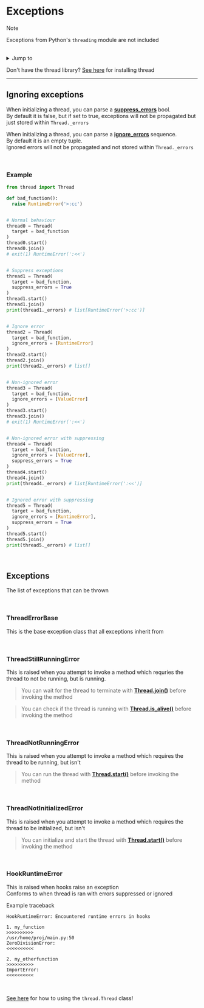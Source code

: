 # Exceptions

> [!NOTE]
> Exceptions from Python's `threading` module are not included

<br />
<details>
  <summary>Jump to</summary>
  <ul>
    <li><a href='#ignoring-exceptions'> Ignoring Exceptions</a></li>
    <li><a href='#exceptions-1'> Exceptions </a></li>
  </ul>
</details>


Don't have the thread library? [See here](./getting-started.md) for installing thread

---

## Ignoring exceptions

When initializing a thread, you can parse a [**suppress_errors**](./threading.md#parameters) bool.<br />
By default it is false, but if set to true, exceptions will not be propagated but just stored within `Thread._errors`

When initializing a thread, you can parse a [**ignore_errors**](./threading.md#parameters) sequence.<br />
By default it is an empty tuple.<br />
Ignored errors will not be propagated and not stored within `Thread._errors`

<br />

### Example
```py
from thread import Thread

def bad_function():
  raise RuntimeError('>:cc')


# Normal behaviour
thread0 = Thread(
  target = bad_function
)
thread0.start()
thread0.join()
# exit(1) RuntimeError(':<<')


# Suppress exceptions
thread1 = Thread(
  target = bad_function,
  suppress_errors = True
)
thread1.start()
thread1.join()
print(thread1._errors) # list[RuntimeError('>:cc')]


# Ignore error
thread2 = Thread(
  target = bad_function,
  ignore_errors = [RuntimeError]
)
thread2.start()
thread2.join()
print(thread2._errors) # list[]


# Non-ignored error
thread3 = Thread(
  target = bad_function,
  ignore_errors = [ValueError]
)
thread3.start()
thread3.join()
# exit(1) RuntimeError(':<<')


# Non-ignored error with suppressing
thread4 = Thread(
  target = bad_function,
  ignore_errors = [ValueError],
  suppress_errors = True
)
thread4.start()
thread4.join()
print(thread4._errors) # list[RuntimeError(':<<')]


# Ignored error with suppressing
thread5 = Thread(
  target = bad_function,
  ignore_errors = [RuntimeError],
  suppress_errors = True
)
thread5.start()
thread5.join()
print(thread5._errors) # list[]
```

<br />


## Exceptions

The list of exceptions that can be thrown

<br />


### ThreadErrorBase

This is the base exception class that all exceptions inherit from

<br />


### ThreadStillRunningError

This is raised when you attempt to invoke a method which requries the thread to not be running, but is running.
> You can wait for the thread to terminate with [**Thread.join()**](./threading.md#methods) before invoking the method

> You can check if the thread is running with [**Thread.is_alive()**](threading.md#methods) before invoking the method

<br />


### ThreadNotRunningError

This is raised when you attempt to invoke a method which requires the thread to be running, but isn't
> You can run the thread with [**Thread.start()**](threading.md#methods) before invoking the method

<br />


### ThreadNotInitializedError

This is raised when you attempt to invoke a method which requires the thread to be initialized, but isn't
> You can initialize and start the thread with [**Thread.start()**](threading.md#methods) before invoking the method

<br />


### HookRuntimeError

This is raised when hooks raise an exception<br />
Conforms to when thread is ran with errors suppressed or ignored

Example traceback
```text
HookRuntimeError: Encountered runtime errors in hooks

1. my_function
>>>>>>>>>>
/usr/home/proj/main.py:50
ZeroDivisionError:
<<<<<<<<<<

2. my_otherfunction
>>>>>>>>>>
ImportError:
<<<<<<<<<<
```

<br />

[See here](./threading.md) for how to using the `thread.Thread` class!